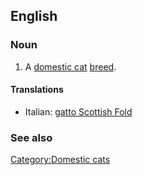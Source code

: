 ==English==

===Noun===
{{en-noun|sg=[[Scottish Fold]]}}

# A [[domestic cat]] [[breed]].

====Translations====
{{top}}
*Italian: [[gatto Scottish Fold]]
{{mid}}

{{bottom}}

===See also===
{{wikipedia|Scottish Fold}}
{{commonscat|Scottish Fold}}

[[Category:Domestic cats]]